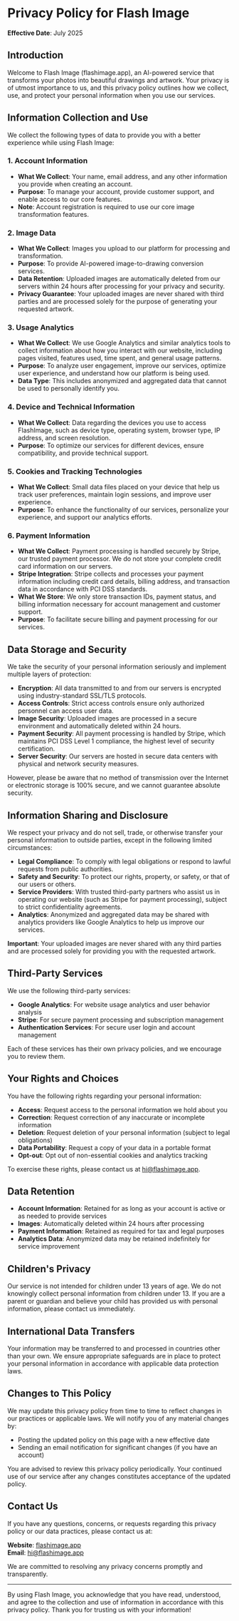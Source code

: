 # Privacy Policy for Flash Image

**Effective Date**: July 2025

## Introduction

Welcome to Flash Image (flashimage.app), an AI-powered service that transforms your photos into beautiful drawings and artwork. Your privacy is of utmost importance to us, and this privacy policy outlines how we collect, use, and protect your personal information when you use our services.

## Information Collection and Use

We collect the following types of data to provide you with a better experience while using Flash Image:

### 1. Account Information

- **What We Collect**: Your name, email address, and any other information you provide when creating an account.
- **Purpose**: To manage your account, provide customer support, and enable access to our core features.
- **Note**: Account registration is required to use our core image transformation features.

### 2. Image Data

- **What We Collect**: Images you upload to our platform for processing and transformation.
- **Purpose**: To provide AI-powered image-to-drawing conversion services.
- **Data Retention**: Uploaded images are automatically deleted from our servers within 24 hours after processing for your privacy and security.
- **Privacy Guarantee**: Your uploaded images are never shared with third parties and are processed solely for the purpose of generating your requested artwork.

### 3. Usage Analytics

- **What We Collect**: We use Google Analytics and similar analytics tools to collect information about how you interact with our website, including pages visited, features used, time spent, and general usage patterns.
- **Purpose**: To analyze user engagement, improve our services, optimize user experience, and understand how our platform is being used.
- **Data Type**: This includes anonymized and aggregated data that cannot be used to personally identify you.

### 4. Device and Technical Information

- **What We Collect**: Data regarding the devices you use to access FlashImage, such as device type, operating system, browser type, IP address, and screen resolution.
- **Purpose**: To optimize our services for different devices, ensure compatibility, and provide technical support.

### 5. Cookies and Tracking Technologies

- **What We Collect**: Small data files placed on your device that help us track user preferences, maintain login sessions, and improve user experience.
- **Purpose**: To enhance the functionality of our services, personalize your experience, and support our analytics efforts.

### 6. Payment Information

- **What We Collect**: Payment processing is handled securely by Stripe, our trusted payment processor. We do not store your complete credit card information on our servers.
- **Stripe Integration**: Stripe collects and processes your payment information including credit card details, billing address, and transaction data in accordance with PCI DSS standards.
- **What We Store**: We only store transaction IDs, payment status, and billing information necessary for account management and customer support.
- **Purpose**: To facilitate secure billing and payment processing for our services.

## Data Storage and Security

We take the security of your personal information seriously and implement multiple layers of protection:

- **Encryption**: All data transmitted to and from our servers is encrypted using industry-standard SSL/TLS protocols.
- **Access Controls**: Strict access controls ensure only authorized personnel can access user data.
- **Image Security**: Uploaded images are processed in a secure environment and automatically deleted within 24 hours.
- **Payment Security**: All payment processing is handled by Stripe, which maintains PCI DSS Level 1 compliance, the highest level of security certification.
- **Server Security**: Our servers are hosted in secure data centers with physical and network security measures.

However, please be aware that no method of transmission over the Internet or electronic storage is 100% secure, and we cannot guarantee absolute security.

## Information Sharing and Disclosure

We respect your privacy and do not sell, trade, or otherwise transfer your personal information to outside parties, except in the following limited circumstances:

- **Legal Compliance**: To comply with legal obligations or respond to lawful requests from public authorities.
- **Safety and Security**: To protect our rights, property, or safety, or that of our users or others.
- **Service Providers**: With trusted third-party partners who assist us in operating our website (such as Stripe for payment processing), subject to strict confidentiality agreements.
- **Analytics**: Anonymized and aggregated data may be shared with analytics providers like Google Analytics to help us improve our services.

**Important**: Your uploaded images are never shared with any third parties and are processed solely for providing you with the requested artwork.

## Third-Party Services

We use the following third-party services:

- **Google Analytics**: For website usage analytics and user behavior analysis
- **Stripe**: For secure payment processing and subscription management
- **Authentication Services**: For secure user login and account management

Each of these services has their own privacy policies, and we encourage you to review them.

## Your Rights and Choices

You have the following rights regarding your personal information:

- **Access**: Request access to the personal information we hold about you
- **Correction**: Request correction of any inaccurate or incomplete information
- **Deletion**: Request deletion of your personal information (subject to legal obligations)
- **Data Portability**: Request a copy of your data in a portable format
- **Opt-out**: Opt out of non-essential cookies and analytics tracking

To exercise these rights, please contact us at hi@flashimage.app.

## Data Retention

- **Account Information**: Retained for as long as your account is active or as needed to provide services
- **Images**: Automatically deleted within 24 hours after processing
- **Payment Information**: Retained as required for tax and legal purposes
- **Analytics Data**: Anonymized data may be retained indefinitely for service improvement

## Children's Privacy

Our service is not intended for children under 13 years of age. We do not knowingly collect personal information from children under 13. If you are a parent or guardian and believe your child has provided us with personal information, please contact us immediately.

## International Data Transfers

Your information may be transferred to and processed in countries other than your own. We ensure appropriate safeguards are in place to protect your personal information in accordance with applicable data protection laws.

## Changes to This Policy

We may update this privacy policy from time to time to reflect changes in our practices or applicable laws. We will notify you of any material changes by:

- Posting the updated policy on this page with a new effective date
- Sending an email notification for significant changes (if you have an account)

You are advised to review this privacy policy periodically. Your continued use of our service after any changes constitutes acceptance of the updated policy.

## Contact Us

If you have any questions, concerns, or requests regarding this privacy policy or our data practices, please contact us at:

**Website**: [flashimage.app](https://flashimage.app)  
**Email**: [hi@flashimage.app](mailto:hi@flashimage.app)

We are committed to resolving any privacy concerns promptly and transparently.

---

By using Flash Image, you acknowledge that you have read, understood, and agree to the collection and use of information in accordance with this privacy policy. Thank you for trusting us with your information!
